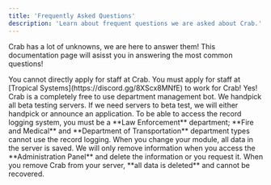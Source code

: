 ```yaml
---
title: 'Frequently Asked Questions'
description: 'Learn about frequent questions we are asked about Crab.'
---
```


Crab has a lot of unknowns, we are here to answer them! This documentation page will asisst you in answering the most common questions!

<Accordion title="How do you apply for staff?" icon="id-badge">
You cannot directly apply for staff at Crab. You must apply for staff at [Tropical Systems](https://discord.gg/8XScx8MNfE) to work for Crab!
</Accordion>
<Accordion title="Is Crab free?" icon="dollar-sign">
Yes! Crab is a completely free to use department management bot.
</Accordion>
<Accordion title="How do I enlist my server into being a Crab beta testing?" icon="globe">
We handpick all beta testing servers. If we need servers to beta test, we will either handpick or announce an application.
</Accordion>
<Accordion title="I can't access the Record Logging, why?" icon="do-not-enter">
To be able to access the record logging system, you must be a **Law Enforcement** department; **Fire and Medical** and **Department of Transportation** department types cannot use the record logging.
</Accordion>
<Accordion title="If I change the department type, will all my data be lost?" icon="server">
When you change your module, all data in the server is saved. We will only remove information when you access the **Administration Panel** and delete the information or you request it.
<Tip>When you remove Crab from your server, **all data is deleted** and cannot be recovered.</Tip>
</Accordion>
